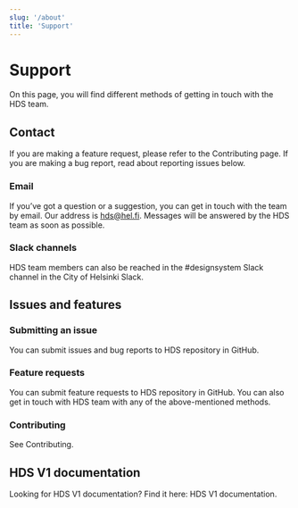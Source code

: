 ```yaml
---
slug: '/about'
title: 'Support'
---
```



# Support

<LeadParagraph>
    On this page, you will find different methods of getting in touch with the HDS team.
</LeadParagraph>

## Contact

If you are making a feature request, please refer to the <InternalLink href="/getting-started/contributing/how-to-contribute">Contributing</InternalLink> page. If you are making a bug report, read about reporting issues below.

### Email
If you’ve got a question or a suggestion, you can get in touch with the team by email. Our address is [hds@hel.fi](mailto:hds@hel.fi). Messages will be answered by the HDS team as soon as possible.

### Slack channels
<p>HDS team members can also be reached in the <ExternalLink href="https://helsinkicity.slack.com/archives/CHCV3KTHA">#designsystem Slack channel</ExternalLink> in the City of Helsinki Slack.</p>

## Issues and features

### Submitting an issue
<p>You can submit issues and bug reports to <ExternalLink href="https://github.com/City-of-Helsinki/helsinki-design-system">HDS repository in GitHub</ExternalLink>.</p>

### Feature requests
<p>You can submit feature requests to <ExternalLink href="https://github.com/City-of-Helsinki/helsinki-design-system">HDS repository in GitHub</ExternalLink>. You can also get in touch with HDS team with any of the above-mentioned methods.</p>

### Contributing
See <InternalLink href="/getting-started/contributing/how-to-contribute">Contributing.</InternalLink>

## HDS V1 documentation

<p>Looking for HDS V1 documentation? Find it here: <ExternalLink href="https://hds.hel.fi/v1" openInNewTab>HDS V1 documentation</ExternalLink>.</p>
